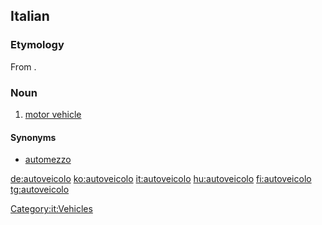 ==Italian==

===Etymology===
From {{affix|it|auto-|veicolo}}.

===Noun===
{{wikipedia|lang=it}}
{{it-noun|m}}

# [[motor vehicle]]

====Synonyms====
* [[automezzo]]

[[Category:it:Vehicles]]

[[de:autoveicolo]]
[[ko:autoveicolo]]
[[it:autoveicolo]]
[[hu:autoveicolo]]
[[fi:autoveicolo]]
[[tg:autoveicolo]]